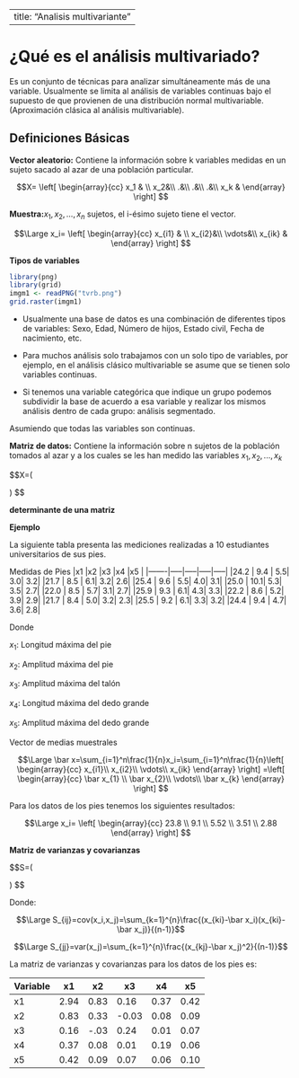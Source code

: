 
---
title: "Analisis multivariante"
---


# ¿Qué es el análisis multivariado?

Es un conjunto de técnicas para analizar simultáneamente más de una variable.
Usualmente se limita al análisis de variables continuas bajo el supuesto de que provienen de una distribución normal multivariable. (Aproximación clásica al análisis multivariable).


## Definiciones Básicas

**Vector aleatorio:** Contiene la información sobre k variables medidas en un sujeto sacado al azar de una población particular.


$$X= 
\left[ \begin{array}{cc}
 x_1 & \\
 x_2&\\
 .&\\
 .&\\
 .&\\
 x_k &
\end{array} \right] $$



**Muestra:**$x_1, x_2,..., x_n$ sujetos, el i-ésimo sujeto tiene el vector.


$$\Large x_i= 
\left[ \begin{array}{cc}
 x_{i1} & \\
 x_{i2}&\\
 \vdots&\\
 x_{ik} &
\end{array} \right] $$

**Tipos de variables**




```r

library(png)
library(grid)
imgm1 <- readPNG("tvrb.png")
grid.raster(imgm1)

```




- Usualmente una base de datos es una combinación de diferentes tipos de variables: Sexo, Edad, Número de hijos, Estado civil, Fecha de nacimiento, etc.

- Para muchos análisis solo trabajamos con un solo tipo de variables, por ejemplo, en el análisis clásico multivariable se asume que se tienen solo variables continuas.

- Si tenemos una variable categórica que indique un grupo podemos subdividir la base de acuerdo a esa variable y realizar los mismos análisis dentro de cada grupo: análisis segmentado.



Asumiendo que todas las variables son continuas.

**Matriz de datos:** Contiene la información sobre n sujetos de la población tomados al azar y a los cuales se les han medido las variables $x_1, x_2,..., x_k$




$$\Large X=\left( \begin{array}{cccc}
 x_{11} & x_{12} & \cdots & x_{1k}  \\ 
 x_{21} & x_{22} & \cdots & x_{2k}\\
 \vdots & \vdots & \ddots & \vdots \\
 x_{n1} & x_{n2} & \cdots & x_{nk}
 
\end{array} \right) $$


**determinante de una matriz**









**Ejemplo**

La siguiente tabla presenta las mediciones realizadas a 10 estudiantes universitarios de sus pies.

Medidas de Pies
|x1     |x2   |x3   |x4   |x5   |
|-------|-----|-----|-----|-----|
|24.2   | 9.4 | 5.5| 3.0| 3.2|
|21.7   | 8.5 | 6.1| 3.2| 2.6|
|25.4   | 9.6 | 5.5| 4.0| 3.1|
|25.0   | 10.1| 5.3| 3.5| 2.7|
|22.0   | 8.5 | 5.7| 3.1| 2.7|
|25.9   | 9.3 | 6.1| 4.3| 3.3|
|22.2   | 8.6 | 5.2| 3.9| 2.9|
|21.7   | 8.4 | 5.0| 3.2| 2.3|
|25.5   | 9.2 | 6.1| 3.3| 3.2|
|24.4   | 9.4 | 4.7| 3.6| 2.8|

Donde

$x_1:$ Longitud máxima del pie

$x_2$: Amplitud máxima del pie

$x_3:$ Amplitud máxima del talón

$x_4:$ Longitud máxima del dedo grande

$x_5:$ Amplitud máxima del dedo grande


Vector de medias muestrales






$$\Large \bar x=\sum_{i=1}^n\frac{1}{n}x_i=\sum_{i=1}^n\frac{1}{n}\left[ \begin{array}{cc}
 x_{i1}\\
 x_{i2}\\
 \vdots\\
 x_{ik}
\end{array} \right] =\left[ \begin{array}{cc}
\bar x_{1} \\
\bar x_{2}\\
 \vdots\\
\bar x_{k}
\end{array} \right] 
$$


Para los datos de los pies tenemos los siguientes resultados:


$$\Large x_i= 
\left[ \begin{array}{cc}
 23.8 \\
 9.1  \\
 5.52 \\
 3.51 \\
 2.88
\end{array} \right] $$




**Matriz de varianzas y covarianzas**



$$\Large S=\left( \begin{array}{cccc}
 s_{11} & s_{12} & \cdots & s_{1k}  \\ 
 s_{21} & s_{22} & \cdots & s_{2k}\\
 \vdots & \vdots & \ddots & \vdots \\
 s_{k1} & s_{k2} & \cdots & s_{kk}
 
\end{array} \right) $$



Donde:


$$\Large S_{ij}=cov(x_i,x_j)=\sum_{k=1}^{n}\frac{(x_{ki}-\bar x_i)(x_{ki}-\bar x_j)}{(n-1)}$$




$$\Large S_{jj}=var(x_j)=\sum_{k=1}^{n}\frac{(x_{kj}-\bar x_j)^2}{(n-1)}$$


La matriz de varianzas y covarianzas para los datos de los pies es:


|Variable  |x1    | x2  |    x3| x4  | x5|
|--|------|-----|------|-----|----|
|x1| 2.94 | 0.83| 0.16 |0.37 |0.42|
|x2| 0.83 |0.33 |-0.03 | 0.08| 0.09|
|x3| 0.16 |-.03 | 0.24 | 0.01| 0.07|
|x4| 0.37 |0.08 |0.01  |0.19 |0.06|
|x5| 0.42 |0.09 |0.07  |0.06 |0.10|


